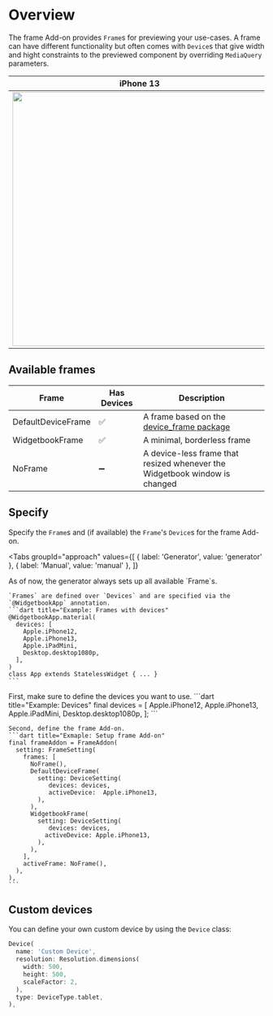 # Overview

The frame Add-on provides `Frame`s for previewing your use-cases.
A frame can have different functionality but often comes with `Device`s that give width and hight constraints to the previewed component by overriding `MediaQuery` parameters. 

iPhone 13             |  iPad Mini
:-------------------------:|:-------------------------:
<Image zoom src="/assets/add-ons/frames/devices/iPhone-13.png" height="500" />  |  <Image zoom src="/assets/add-ons/frames/devices/iPad-mini.png" height="500" />

## Available frames

| Frame              | Has Devices | Description |
| ------------------ | ----------- | ----------- |
| DefaultDeviceFrame | ✅ | A frame based on the [device_frame package](https://pub.dev/packages/device_frame) |
| WidgetbookFrame    | ✅ | A minimal, borderless frame |
| NoFrame            | ➖ | A device-less frame that resized whenever the Widgetbook window is changed |

## Specify

Specify the `Frame`s and (if available) the `Frame`'s `Device`s for the frame Add-on.

<Tabs
  groupId="approach"
  values={[
    { label: 'Generator', value: 'generator' },
    { label: 'Manual', value: 'manual' },
  ]}
>
  <TabItem value="generator">
    <Warning>
      As of now, the generator always sets up all available `Frame`s. 
    </Warning>

    `Frames` are defined over `Devices` and are specified via the `@WidgetbookApp` annotation.
    ```dart title="Example: Frames with devices"
    @WidgetbookApp.material(
      devices: [
        Apple.iPhone12,
        Apple.iPhone13,
        Apple.iPadMini,
        Desktop.desktop1080p,
      ],
    )
    class App extends StatelessWidget { ... }
    ```
  </TabItem>
  <TabItem value="manual">
    First, make sure to define the devices you want to use.
    ```dart title="Example: Devices"
    final devices = [
      Apple.iPhone12,
      Apple.iPhone13,
      Apple.iPadMini,
      Desktop.desktop1080p,
    ];
    ```

    Second, define the frame Add-on.
    ```dart title="Exmaple: Setup frame Add-on"
    final frameAddon = FrameAddon(
      setting: FrameSetting(
        frames: [
          NoFrame(),
          DefaultDeviceFrame(
            setting: DeviceSetting(
               devices: devices,
               activeDevice:  Apple.iPhone13,
            ),
          ),
          WidgetbookFrame(
            setting: DeviceSetting(
               devices: devices,
              activeDevice: Apple.iPhone13,
            ),
          ),          
        ],
        activeFrame: NoFrame(),
      ),
    ),
    ```
  </TabItem>
</Tabs>

## Custom devices

You can define your own custom device by using the `Device` class:

```dart
Device(
  name: 'Custom Device',
  resolution: Resolution.dimensions(
    width: 500,
    height: 500,
    scaleFactor: 2,
  ),
  type: DeviceType.tablet,
),
```